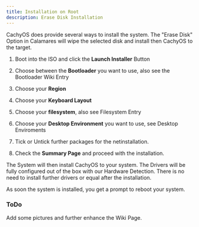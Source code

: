 ```yaml
---
title: Installation on Root
description: Erase Disk Installation
---
```



CachyOS does provide several ways to install the system.
The "Erase Disk" Option in Calamares will wipe the selected disk and install then CachyOS to the target.

<Steps>

1. Boot into the ISO and click the **Launch Installer** Button

2. Choose between the **Bootloader** you want to use, also see the Bootloader Wiki Entry

3. Choose your **Region**

4. Choose your **Keyboard Layout**

5. Choose your **filesystem**, also see Filesystem Entry

6. Choose your **Desktop Environment** you want to use, see Desktop Enviroments

7. Tick or Untick further packages for the netinstallation.

8. Check the **Summary Page** and proceed with the installation.

</Steps>

The System will then install CachyOS to your system. The Drivers will be fully configured out of the box with our Hardware Detection. There is no need to install further drivers or equal after the installation.

As soon the system is installed, you get a prompt to reboot your system.

### ToDo

Add some pictures and further enhance the Wiki Page.
